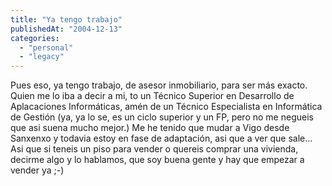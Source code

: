 ```yaml
---
title: "Ya tengo trabajo"
publishedAt: "2004-12-13"
categories: 
  - "personal"
  - "legacy"
---
```


Pues eso, ya tengo trabajo, de asesor inmobiliario, para ser más exacto. Quien me lo iba a decir a mi, to un Técnico Superior en Desarrollo de Aplacaciones Informáticas, amén de un Técnico Especialista en Informática de Gestión (ya, ya lo se, es un ciclo superior y un FP, pero no me negueis que asi suena mucho mejor.) Me he tenido que mudar a Vigo desde Sanxenxo y todavia estoy en fase de adaptación, asi que a ver que sale... Asi que si teneis un piso para vender o quereis comprar una vivienda, decirme algo y lo hablamos, que soy buena gente y hay que empezar a vender ya ;-)
